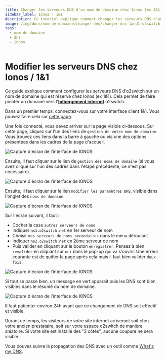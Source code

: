 ```yaml
---
title: Changer les serveurs DNS d'un nom de domaine chez Ionos (ex 1&1)
sidebar_label: Ionos - 1&1
description: Ce tutoriel explique comment changer les serveurs DNS d'un nom de domaine géré chez Ionos (1&1)
image: /img/docs/nom-de-domaine/changer-dns/changer-dns-1and1-o2switch-4.png
tags:
  - nom de domaine
  - dns
  - ionos
---
```

# Modifier les serveurs DNS chez Ionos / 1&1

Ce guide explique comment configurer les serveurs DNS d'o2switch sur un nom de domaine qui est réservé chez Ionos (ex
1&1). Cela permet de faire pointer un domaine vers l'**[hébergement
internet](https://www.o2switch.fr/hebergement-illimite/)** o2switch.

Dans un premier temps, connectez-vous sur votre interface client 1&1. Vous pouvez faire cela sur [cette
page](https://login.ionos.fr/). 

<Badge text="1" /> Une fois connecté, vous devez arriver sur la page visible ci-dessous. Sur cette page, cliquez sur
l'un des liens de `gestion de votre nom de domaine`. Vous trouvez ces liens dans la barre à gauche ou via une des
options présentées dans les cadres de la page d'accueil.

<Image
    src="/img/docs/nom-de-domaine/changer-dns/changer-dns-1and1-1.png"
    title="Gestion des domaines"
    caption="Sélection du nom de domaine dans l'interface client"
    alt="Capture d'écran de l'interface de IONOS"
/>

<Badge text="2" />  Ensuite, il faut cliquer sur le lien de `gestion des noms de domaine` (si vous avez cliqué sur
l'un des cadres dans l'étape précédente, ce n'est pas nécessaire).

<Image
    src="/img/docs/nom-de-domaine/changer-dns/changer-serveur-dns-1and1-2.png"
    title="Gestion des domaines"
    caption="Gestion des domaines chez IONOS"
    alt="Capture d'écran de l'interface de IONOS"
/>

<Badge text="3" /> Ensuite, il faut cliquer sur le lien `modifier les paramètres DNS`, visible dans l'onglet des `noms
de domaine`.

<Image
    src="/img/docs/nom-de-domaine/changer-dns/modifier-serveur-dns-1and1-3.png"
    title="Modifier les serveurs DNS"
    caption="Modifications des paramètres DNS chez IONOS"
    alt="Capture d'écran de l'interface de IONOS"
/>

<Badge text="4" /> Sur l'écran suivant, il faut :
  * Cocher la case `autres serveurs de noms`
  * Indiquer `ns1.o2switch.net` en 1er serveur de nom
  * Choisir `mes serveurs de noms secondaires` dans le menu déroulant
  * Indiquer `ns2.o2switch.net` en 2ème serveur de nom
  * Puis valider en cliquant sur le bouton `enregistrer`. Pensez à bien `revalider` en cliquant sur `oui` dans le pop-up qui va s'ouvrir. Une erreur courante est de quitter la page après cela mais il faut bien valider `deux fois`.

<Image
    src="/img/docs/nom-de-domaine/changer-dns/changer-dns-1and1-o2switch-4.png"
    title="Modifier les serveurs DNS"
    caption="Modifications des serveurs DNS chez IONOS pour installer ceux d'o2switch"
    alt="Capture d'écran de l'interface de IONOS"
/>

<Badge text="5" /> Si tout se passe bien, un message en vert apparaît puis les DNS sont bien visibles dans le résumé du
nom de domaine.

<Image
    src="/img/docs/nom-de-domaine/changer-dns/changer-dns-1and1-fin-5.png"
    title="Les serveurs DNS sont changés"
    caption="Les serveurs DNS o2switch ont été installés sur le domaine IONOS"
    alt="Capture d'écran de l'interface de IONOS"
/>

Il faut patienter environ 24h avant que ce changement de DNS soit effectif et visible. 

Durant ce temps, les visiteurs de votre site internet arriveront soit chez votre ancien prestataire, soit sur votre
espace o2switch de manière aléatoire. Si votre site est installé des "2 côtés", aucune coupure ne sera visible.

Vous pouvez suivre la propagation des DNS avec un outil comme [What's my DNS](https://www.whatsmydns.net/).